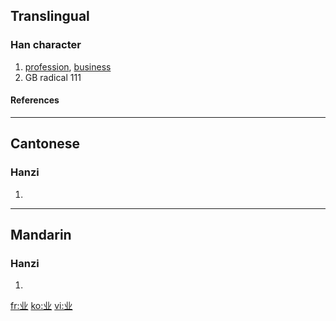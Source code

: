 {{see|業}}<!-- may be replaced by zh-forms -->

==Translingual==
===Han character===
{{Han char|rn=1|rad=一|as=04|sn=5|four=|canj=廿金 (TC), X廿金 (XTC)}}
# [[profession]], [[business]]
# GB radical 111
====References====
{{Han ref|kx=0078.021|hdz=10015.040|uh=4E1A|ud=19994}}
----
==Cantonese==
===Hanzi===
{{yue-hanzi|jyut=|y=yip6}}
# {{defn|Cantonese}}
----
==Mandarin==
===Hanzi===
{{cmn-hanzi|tra=業|pin=[[yè]] ([[ye4]])|wg=yeh<sup>4</sup>}}
# {{defn|Mandarin}}

[[fr:业]]
[[ko:业]]
[[vi:业]]